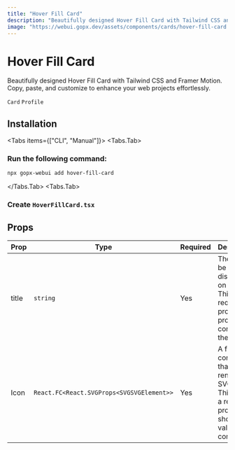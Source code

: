 ```yaml
---
title: "Hover Fill Card"
description: "Beautifully designed Hover Fill Card with Tailwind CSS and Framer Motion. Copy, paste, and customize to enhance your web projects effortlessly."
image: "https://webui.gopx.dev/assets/components/cards/hover-fill-card.png"
---
```



# Hover Fill Card

<p className="component-description">Beautifully designed Hover Fill Card with Tailwind CSS and Framer Motion. Copy, paste, and customize to enhance your web projects effortlessly.</p>

`Card` `Profile`

<ComponentPreview name="hover-fill-card-demo" /> 


## Installation

<Tabs items={["CLI", "Manual"]}>
  <Tabs.Tab>
  ### Run the following command:

```bash
npx gopx-webui add hover-fill-card
```
  </Tabs.Tab>
  <Tabs.Tab>
<Steps>
### Create `HoverFillCard.tsx` 

  <ComponentSource name="hover-fill-card" />

</Steps>
  </Tabs.Tab>
</Tabs>


## Props

| Prop   | Type                                      | Required | Description                                                                                  |
|--------|-------------------------------------------|----------|----------------------------------------------------------------------------------------------|
| title  | `string`                                  | Yes      | The title to be displayed on the card. This is a required prop that provides context to the card. |
| Icon   | `React.FC<React.SVGProps<SVGSVGElement>>` | Yes      | A functional component that renders an SVG icon. This is also a required prop and should be a valid React component. |
